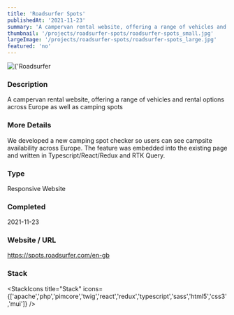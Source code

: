 ```yaml
---
title: 'Roadsurfer Spots'
publishedAt: '2021-11-23'
summary: 'A campervan rental website, offering a range of vehicles and rental options across Europe as well as camping spots'
thumbnail: '/projects/roadsurfer-spots/roadsurfer-spots_small.jpg'
largeImage: '/projects/roadsurfer-spots/roadsurfer-spots_large.jpg'
featured: 'no'
---
```


<div className="relative w-full h-[400px] sm:h-[600px] md:h-[760px] lg:h-[920px]">
  <Image
    alt={'Roadsurfer Spots'}
    src={'/projects/roadsurfer-spots/roadsurfer-spots.jpg'}
    sizes="(max-width: 640px) 100%, 100%"
    fill={true}
    priority
    style={{
      objectFit: 'contain'
    }}
  />
</div>

### Description

A campervan rental website, offering a range of vehicles and rental options across Europe as well as camping spots

### More Details

We developed a new camping spot checker so users can see campsite availability across Europe. The feature was embedded into the existing page and written in Typescript/React/Redux and RTK Query.

### Type

Responsive Website


### Completed
2021-11-23

### Website / URL
https://spots.roadsurfer.com/en-gb


### Stack

<StackIcons
  title="Stack"
  icons={['apache','php','pimcore','twig','react','redux','typescript','sass','html5','css3','mui']}
  />
